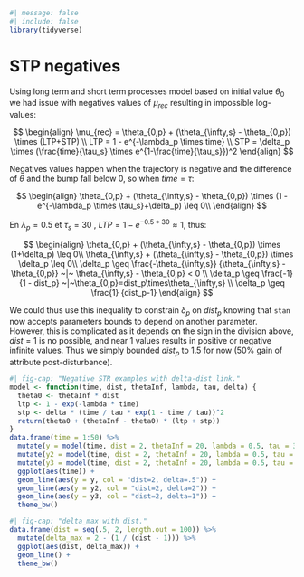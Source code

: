 ```r
#| message: false
#| include: false
library(tidyverse)
```

# STP negatives {.unnumbered}

Using long term and short term processes model based on initial value $\theta_0$ we had issue with negatives values of $\mu_{rec}$ resulting in impossible log-values:

$$
\begin{align}
\mu_{rec} = \theta_{0,p} + (\theta_{\infty,s} - \theta_{0,p}) \times (LTP+STP) \\
LTP = 1 - e^{-\lambda_p \times time} \\
STP = \delta_p \times (\frac{time}{\tau_s} \times e^{1-\frac{time}{\tau_s}})^2
\end{align}
$$

Negatives values happen when the trajectory is negative and the difference of $\theta$ and the bump fall below 0, so when $time=\tau$:

$$
\begin{align}
\theta_{0,p} + (\theta_{\infty,s} - \theta_{0,p}) \times (1 - e^{-\lambda_p \times \tau_s}+\delta_p) \leq 0\\
\end{align}
$$

En $\lambda_p=0.5$ et $\tau_s=30$ , $LTP = 1-e^{-0.5*30} \approx 1$, thus:

$$
\begin{align}
\theta_{0,p} + (\theta_{\infty,s} - \theta_{0,p}) \times (1+\delta_p) \leq 0\\
\theta_{\infty,s} + (\theta_{\infty,s} - \theta_{0,p}) \times \delta_p \leq 0\\
 \delta_p \geq \frac{-\theta_{\infty,s}}  {\theta_{\infty,s} - \theta_{0,p}} ~|~ \theta_{\infty,s} - \theta_{0,p} < 0 \\
\delta_p \geq \frac{-1}  {1 - dist_p} ~|~\theta_{0,p}=dist_p\times\theta_{\infty,s} \\
\delta_p \geq \frac{1}  {dist_p-1}
\end{align}
$$

We could thus use this inequality to constrain $\delta_p$ on $dist_p$ knowing that `stan` now accepts parameters bounds to depend on another parameter. However, this is complicated as it depends on the sign in the division above, $dist=1$ is no possible, and near 1 values results in positive or negative infinite values. Thus we simply bounded $dist_p$ to 1.5 for now (50% gain of attribute post-disturbance).

```r
#| fig-cap: "Negative STR examples with delta-dist link."
model <- function(time, dist, thetaInf, lambda, tau, delta) {
  theta0 <- thetaInf * dist
  ltp <- 1 - exp(-lambda * time)
  stp <- delta * (time / tau * exp(1 - time / tau))^2
  return(theta0 + (thetaInf - theta0) * (ltp + stp))
}
data.frame(time = 1:50) %>%
  mutate(y = model(time, dist = 2, thetaInf = 20, lambda = 0.5, tau = 30, delta = 0.5)) %>%
  mutate(y2 = model(time, dist = 2, thetaInf = 20, lambda = 0.5, tau = 30, delta = 2)) %>%
  mutate(y3 = model(time, dist = 2, thetaInf = 20, lambda = 0.5, tau = 30, delta = 1)) %>%
  ggplot(aes(time)) +
  geom_line(aes(y = y, col = "dist=2, delta=.5")) +
  geom_line(aes(y = y2, col = "dist=2, delta=2")) +
  geom_line(aes(y = y3, col = "dist=2, delta=1")) +
  theme_bw()
```

```r
#| fig-cap: "delta_max with dist."
data.frame(dist = seq(.5, 2, length.out = 100)) %>%
  mutate(delta_max = 2 - (1 / (dist - 1))) %>%
  ggplot(aes(dist, delta_max)) +
  geom_line() +
  theme_bw()
```
